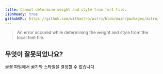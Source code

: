 ```yaml
---
title: Cannot determine weight and style from font file.
i18nReady: true
githubURL: https://github.com/withastro/astro/blob/main/packages/astro/src/core/errors/errors-data.ts
---
```


> An error occured while determining the weight and style from the local font file.

## 무엇이 잘못되었나요?
글꼴 파일에서 굵기와 스타일을 결정할 수 없습니다.
